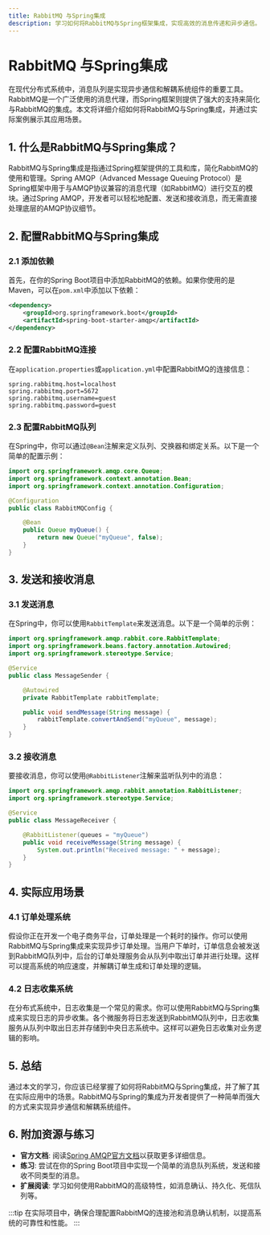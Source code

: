 ```yaml
---
title: RabbitMQ 与Spring集成
description: 学习如何将RabbitMQ与Spring框架集成，实现高效的消息传递和异步通信。
---
```


# RabbitMQ 与Spring集成

在现代分布式系统中，消息队列是实现异步通信和解耦系统组件的重要工具。RabbitMQ是一个广泛使用的消息代理，而Spring框架则提供了强大的支持来简化与RabbitMQ的集成。本文将详细介绍如何将RabbitMQ与Spring集成，并通过实际案例展示其应用场景。

## 1. 什么是RabbitMQ与Spring集成？

RabbitMQ与Spring集成是指通过Spring框架提供的工具和库，简化RabbitMQ的使用和管理。Spring AMQP（Advanced Message Queuing Protocol）是Spring框架中用于与AMQP协议兼容的消息代理（如RabbitMQ）进行交互的模块。通过Spring AMQP，开发者可以轻松地配置、发送和接收消息，而无需直接处理底层的AMQP协议细节。

## 2. 配置RabbitMQ与Spring集成

### 2.1 添加依赖

首先，在你的Spring Boot项目中添加RabbitMQ的依赖。如果你使用的是Maven，可以在`pom.xml`中添加以下依赖：

```xml
<dependency>
    <groupId>org.springframework.boot</groupId>
    <artifactId>spring-boot-starter-amqp</artifactId>
</dependency>
```

### 2.2 配置RabbitMQ连接

在`application.properties`或`application.yml`中配置RabbitMQ的连接信息：

```properties
spring.rabbitmq.host=localhost
spring.rabbitmq.port=5672
spring.rabbitmq.username=guest
spring.rabbitmq.password=guest
```

### 2.3 配置RabbitMQ队列

在Spring中，你可以通过`@Bean`注解来定义队列、交换器和绑定关系。以下是一个简单的配置示例：

```java
import org.springframework.amqp.core.Queue;
import org.springframework.context.annotation.Bean;
import org.springframework.context.annotation.Configuration;

@Configuration
public class RabbitMQConfig {

    @Bean
    public Queue myQueue() {
        return new Queue("myQueue", false);
    }
}
```

## 3. 发送和接收消息

### 3.1 发送消息

在Spring中，你可以使用`RabbitTemplate`来发送消息。以下是一个简单的示例：

```java
import org.springframework.amqp.rabbit.core.RabbitTemplate;
import org.springframework.beans.factory.annotation.Autowired;
import org.springframework.stereotype.Service;

@Service
public class MessageSender {

    @Autowired
    private RabbitTemplate rabbitTemplate;

    public void sendMessage(String message) {
        rabbitTemplate.convertAndSend("myQueue", message);
    }
}
```

### 3.2 接收消息

要接收消息，你可以使用`@RabbitListener`注解来监听队列中的消息：

```java
import org.springframework.amqp.rabbit.annotation.RabbitListener;
import org.springframework.stereotype.Service;

@Service
public class MessageReceiver {

    @RabbitListener(queues = "myQueue")
    public void receiveMessage(String message) {
        System.out.println("Received message: " + message);
    }
}
```

## 4. 实际应用场景

### 4.1 订单处理系统

假设你正在开发一个电子商务平台，订单处理是一个耗时的操作。你可以使用RabbitMQ与Spring集成来实现异步订单处理。当用户下单时，订单信息会被发送到RabbitMQ队列中，后台的订单处理服务会从队列中取出订单并进行处理。这样可以提高系统的响应速度，并解耦订单生成和订单处理的逻辑。

### 4.2 日志收集系统

在分布式系统中，日志收集是一个常见的需求。你可以使用RabbitMQ与Spring集成来实现日志的异步收集。各个微服务将日志发送到RabbitMQ队列中，日志收集服务从队列中取出日志并存储到中央日志系统中。这样可以避免日志收集对业务逻辑的影响。

## 5. 总结

通过本文的学习，你应该已经掌握了如何将RabbitMQ与Spring集成，并了解了其在实际应用中的场景。RabbitMQ与Spring的集成为开发者提供了一种简单而强大的方式来实现异步通信和解耦系统组件。

## 6. 附加资源与练习

- **官方文档**: 阅读[Spring AMQP官方文档](https://spring.io/projects/spring-amqp)以获取更多详细信息。
- **练习**: 尝试在你的Spring Boot项目中实现一个简单的消息队列系统，发送和接收不同类型的消息。
- **扩展阅读**: 学习如何使用RabbitMQ的高级特性，如消息确认、持久化、死信队列等。

:::tip
在实际项目中，确保合理配置RabbitMQ的连接池和消息确认机制，以提高系统的可靠性和性能。
:::